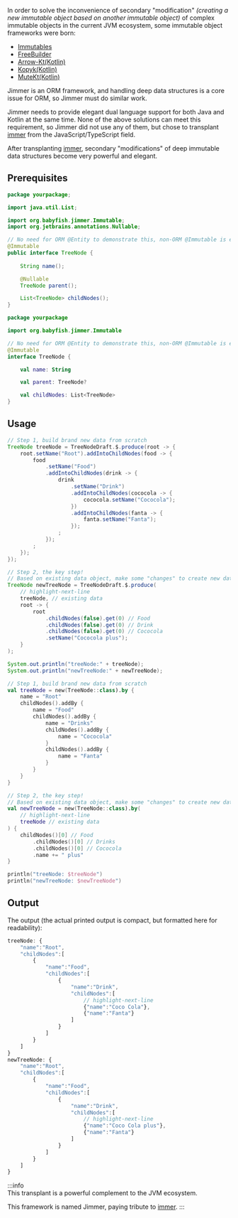 
In order to solve the inconvenience of secondary "modification" *(creating a new immutable object based on another immutable object)* of complex immutable objects in the current JVM ecosystem, some immutable object frameworks were born:

-   [Immutables](https://immutables.github.io/immutable.html)
-   [FreeBuilder](https://github.com/inferred/FreeBuilder) 
-   [Arrow-Kt(Kotlin)](https://arrow-kt.io/learn/immutable-data/intro/)
-   [Kopyk(Kotlin)](https://kopyk.at/)
-   [MuteKt(Kotlin)](https://github.com/PatilShreyas/mutekt)

Jimmer is an ORM framework, and handling deep data structures is a core issue for ORM, so Jimmer must do similar work.

Jimmer needs to provide elegant dual language support for both Java and Kotlin at the same time. None of the above solutions can meet this requirement, so Jimmer did not use any of them, but chose to transplant [immer](https://github.com/immerjs/immer) from the JavaScript/TypeScript field.

After transplanting [immer](https://github.com/immerjs/immer), secondary "modifications" of deep immutable data structures become very powerful and elegant.

## Prerequisites

<Tabs groupId="language">
<TabItem value="java" label="Java">

```java
package yourpackage;

import java.util.List;

import org.babyfish.jimmer.Immutable;
import org.jetbrains.annotations.Nullable;

// No need for ORM @Entity to demonstrate this, non-ORM @Immutable is enough  
@Immutable
public interface TreeNode {
    
    String name();

    @Nullable
    TreeNode parent();

    List<TreeNode> childNodes();
}
```

</TabItem>
<TabItem value="kotlin" label="Kotlin">

```kotlin
package yourpackage

import org.babyfish.jimmer.Immutable

// No need for ORM @Entity to demonstrate this, non-ORM @Immutable is enough
@Immutable 
interface TreeNode {

    val name: String

    val parent: TreeNode?

    val childNodes: List<TreeNode>
}
```

</TabItem>
</Tabs>

## Usage

<Tabs groupId="language">
<TabItem value="java" label="Java">

```java 
// Step 1, build brand new data from scratch
TreeNode treeNode = TreeNodeDraft.$.produce(root -> {
    root.setName("Root").addIntoChildNodes(food -> {
        food
            .setName("Food")
            .addIntoChildNodes(drink -> {
                drink
                    .setName("Drink")
                    .addIntoChildNodes(cococola -> {
                        cococola.setName("Cococola");
                    })
                    .addIntoChildNodes(fanta -> {
                        fanta.setName("Fanta");
                    });
                ;
            });
        ;
    });
});

// Step 2, the key step!  
// Based on existing data object, make some "changes" to create new data object
TreeNode newTreeNode = TreeNodeDraft.$.produce(
    // highlight-next-line  
    treeNode, // existing data
    root -> {
        root
            .childNodes(false).get(0) // Food
            .childNodes(false).get(0) // Drink
            .childNodes(false).get(0) // Cococola
            .setName("Cococola plus");
    }
);

System.out.println("treeNode:" + treeNode);
System.out.println("newTreeNode:" + newTreeNode);
```

</TabItem>

<TabItem value="kotlin" label="Kotlin">

```kotlin
// Step 1, build brand new data from scratch
val treeNode = new(TreeNode::class).by {
    name = "Root"
    childNodes().addBy {
        name = "Food"
        childNodes().addBy {
            name = "Drinks" 
            childNodes().addBy {
                name = "Cococola"
            }
            childNodes().addBy {
                name = "Fanta" 
            }
        }
    }
}

// Step 2, the key step!
// Based on existing data object, make some "changes" to create new data object  
val newTreeNode = new(TreeNode::class).by(
    // highlight-next-line
    treeNode // existing data
) {
    childNodes()[0] // Food
        .childNodes()[0] // Drinks
        .childNodes()[0] // Cococola
        .name += " plus" 
}

println("treeNode: $treeNode")
println("newTreeNode: $newTreeNode")
```

</TabItem> 
</Tabs>

## Output

The output (the actual printed output is compact, but formatted here for readability):

```javascript
treeNode: {
    "name":"Root", 
    "childNodes":[
        {
            "name":"Food",
            "childNodes":[
                {
                    "name":"Drink",
                    "childNodes":[
                        // highlight-next-line
                        {"name":"Coco Cola"},  
                        {"name":"Fanta"}
                    ]
                }
            ]
        }
    ]
}
newTreeNode: {
    "name":"Root",
    "childNodes":[
        {
            "name":"Food",
            "childNodes":[
                {
                    "name":"Drink",
                    "childNodes":[
                        // highlight-next-line
                        {"name":"Coco Cola plus"},
                        {"name":"Fanta"}
                    ]
                }
            ]
        }
    ]
}
```

:::info  
This transplant is a powerful complement to the JVM ecosystem.

This framework is named Jimmer, paying tribute to [immer](https://github.com/immerjs/immer).
:::
